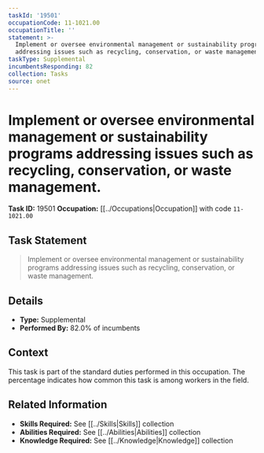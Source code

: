 ```yaml
---
taskId: '19501'
occupationCode: 11-1021.00
occupationTitle: ''
statement: >-
  Implement or oversee environmental management or sustainability programs
  addressing issues such as recycling, conservation, or waste management.
taskType: Supplemental
incumbentsResponding: 82
collection: Tasks
source: onet
---
```

# Implement or oversee environmental management or sustainability programs addressing issues such as recycling, conservation, or waste management.

**Task ID:** 19501
**Occupation:** [[../Occupations|Occupation]] with code `11-1021.00`

## Task Statement

> Implement or oversee environmental management or sustainability programs addressing issues such as recycling, conservation, or waste management.

## Details

- **Type:** Supplemental
- **Performed By:** 82.0% of incumbents

## Context

This task is part of the standard duties performed in this occupation. The percentage indicates how common this task is among workers in the field.

## Related Information

- **Skills Required:** See [[../Skills|Skills]] collection
- **Abilities Required:** See [[../Abilities|Abilities]] collection
- **Knowledge Required:** See [[../Knowledge|Knowledge]] collection
